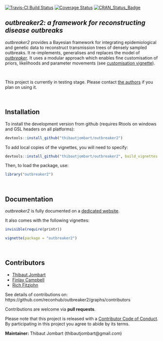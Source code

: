 
[![Travis-CI Build Status](https://travis-ci.org/reconhub/outbreaker2.svg?branch=master)](https://travis-ci.org/reconhub/outbreaker2)
[![Coverage Status](https://codecov.io/github/reconhub/outbreaker2/coverage.svg?branch=master)](https://codecov.io/github/reconhub/outbreaker2?branch=master)
[![CRAN_Status_Badge](http://www.r-pkg.org/badges/version/outbreaker2)](https://cran.r-project.org/package=outbreaker2)



*outbreaker2: a framework for reconstructing disease outbreaks*
---------------------------------------------------------------

*outbreaker2* provides a Bayesian framework for integrating epidemiological and
 genetic data to reconstruct transmission trees of densely sampled outbreaks. It
 re-implements, generalises and replaces the model of
 [*outbreaker*](https://github.com/thibautjombart/outbreaker). It uses a modular
 approach which enables fine customisation of priors, likelihoods and parameter
 movements (see [customisation
 vignette](http://www.repidemicsconsortium.org/outbreaker2/articles/customisation.html)).


<br>

This project is currently in testing stage. Please contact [the
authors](mailto:thibautjombart@gmail.com) if you plan on using it.




<br>

Installation
-------------

To install the development version from github (requires Rtools on windows and
GSL headers on all platforms):

```r
devtools::install_github("thibautjombart/outbreaker2")
```

To add local copies of the vignettes, you will need to specify:
```r
devtools::install_github("thibautjombart/outbreaker2", build_vignettes = TRUE)
```

Then, to load the package, use:

```r
library("outbreaker2")
```



<br>

Documentation
-------------

*outbreaker2* is fully documented on a [dedicated
 website](http://www.repidemicsconsortium.org/outbreaker2/). 

It also comes with the following vignettes:

```r
invisible(require(printr))
```

```r
vignette(package = "outbreaker2")
```



<br>

Contributors
------------
- [Thibaut Jombart](https://github.com/thibautjombart)
- [Finlay Campbell](https://github.com/finlaycampbell)
- [Rich Fitzjohn](https://github.com/richfitz)


See details of contributions on: <br>
https://github.com/reconhub/outbreaker2/graphs/contributors



Contributions are welcome via **pull requests**.

Please note that this project is released with a [Contributor Code of
Conduct](CONDUCT.md). By participating in this project you agree to abide by its
terms.

**Maintainer:** Thibaut Jombart (thibautjombart@gmail.com)
